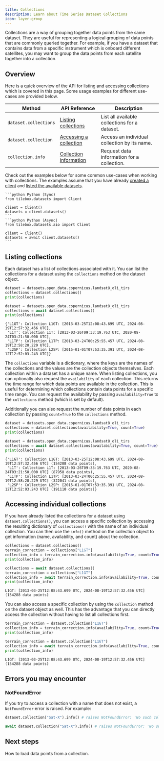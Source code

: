 ```yaml
---
title: Collections
description: Learn about Time Series Dataset Collections
icon: layer-group
---
```


Collections are a way of grouping together data points from the same dataset. They are useful for representing
a logical grouping of data points that are commonly queried together. For example, if you have a dataset
that contains data from a specific instrument which is onboard different satellites, you may want to group the data
points from each satellite together into a collection.

## Overview

Here is a quick overview of the API for listing and accessing collections which is covered in this page.
Some usage examples for different use-cases are provided below.

| Method                | API Reference                                                          | Description                                   |
| --------------------- | ---------------------------------------------------------------------- | --------------------------------------------- |
| `dataset.collections` | [Listing collections](/api-reference/datasets/listing-collection)      | List all available collections for a dataset. |
| `dataset.collection`  | [Accessing a collection](/api-reference/datasets/accessing-collection) | Access an individual collection by its name.  |
| `collection.info`     | [Collection information](/api-reference/datasets/collection-info)      | Request data information for a collection.    |

Check out the examples below for some common use-cases when working with collections. The examples
assume that you have already [created a client](/datasets/introduction#creating-a-datasets-client) and
[listed the available datasets](/api-reference/datasets/listing-datasets).

<CodeGroup>

    ```python Python (Sync)
    from tilebox.datasets import Client

    client = Client()
    datasets = client.datasets()
    ```
    ```python Python (Async)
    from tilebox.datasets.aio import Client

    client = Client()
    datasets = await client.datasets()
    ```

</CodeGroup>

## Listing collections

Each dataset has a list of collections associated with it. You can list the collections for a dataset using the
`collections` method on the dataset object.

<CodeGroup>
  
  ```python Python (Sync)
  dataset = datasets.open_data.copernicus.landsat8_oli_tirs
  collections = dataset.collections()
  print(collections)
  ```
  
  ```python Python (Async)
  dataset = datasets.open_data.copernicus.landsat8_oli_tirs
  collections = await dataset.collections()
  print(collections)
  ```

</CodeGroup>

```plaintext Output
{'L1GT': Collection L1GT: [2013-03-25T12:08:43.699 UTC, 2024-08-19T12:57:32.456 UTC],
 'L1T': Collection L1T: [2013-03-26T09:33:19.763 UTC, 2020-08-24T03:21:50.000 UTC],
 'L1TP': Collection L1TP: [2013-03-24T00:25:55.457 UTC, 2024-08-19T12:58:20.229 UTC],
 'L2SP': Collection L2SP: [2015-01-01T07:53:35.391 UTC, 2024-08-12T12:52:03.243 UTC]}
```

The `collections` variable is a dictionary, where the keys are the names of the collections and the values are
the collection objects themselves. Each collection within a dataset has a unique name. When listing collections, you
can optionally also request the `availability` of each collection. This returns the time range for which data points
are available in the collection. This is useful for determining which collections contain data points for a specific
time range. You can request the availability by passing `availability=True` to the `collections` method (which is set by default).

Additionally you can also request the number of data points in each collection by passing `count=True` to the `collections`
method.

<CodeGroup>
  
  ```python Python (Sync)
  dataset = datasets.open_data.copernicus.landsat8_oli_tirs
  collections = dataset.collections(availability=True, count=True)
  print(collections)
  ```
  
  ```python Python (Async)
  dataset = datasets.open_data.copernicus.landsat8_oli_tirs
  collections = await dataset.collections(availability=True, count=True)
  print(collections)
  ```

</CodeGroup>

```plaintext Output
{'L1GT': Collection L1GT: [2013-03-25T12:08:43.699 UTC, 2024-08-19T12:57:32.456 UTC] (154288 data points),
 'L1T': Collection L1T: [2013-03-26T09:33:19.763 UTC, 2020-08-24T03:21:50.000 UTC] (87958 data points),
 'L1TP': Collection L1TP: [2013-03-24T00:25:55.457 UTC, 2024-08-19T12:58:20.229 UTC] (322041 data points),
 'L2SP': Collection L2SP: [2015-01-01T07:53:35.391 UTC, 2024-08-12T12:52:03.243 UTC] (191110 data points)}
```

## Accessing individual collections

If you have already listed the collections for a dataset using `dataset.collections()`, you can access a
specific collection by accessing the resulting dictionary of `collections()` with the name of an individual collection.
You can then use the `info()` method on the collection object to get information
(name, availability, and count) about the collection.

<CodeGroup>
  
  ```python Python (Sync)
  collections = dataset.collections()
  terrain_correction = collections["L1GT"]
  collection_info = terrain_correction.info(availability=True, count=True)
  print(collection_info)
  ```
  
  ```python Python (Async)
  collections = await dataset.collections()
  terrain_correction = collections["L1GT"]
  collection_info = await terrain_correction.info(availability=True, count=True)
  print(collection_info)
  ```

</CodeGroup>

```plaintext Output
L1GT: [2013-03-25T12:08:43.699 UTC, 2024-08-19T12:57:32.456 UTC] (154288 data points)
```

You can also access a specific collection by using the `collection` method on the dataset object as well.
This has the advantage that you can directly access the collection without having to list all collections first.

<CodeGroup>
  
  ```python Python (Sync)
  terrain_correction = dataset.collection("L1GT")
  collection_info = terrain_correction.info(availability=True, count=True)
  print(collection_info)
  ```
  
  ```python Python (Async)
  terrain_correction = dataset.collection("L1GT")
  collection_info = await terrain_correction.info(availability=True, count=True)
  print(collection_info)
  ```

</CodeGroup>

```plaintext Output
L1GT: [2013-03-25T12:08:43.699 UTC, 2024-08-19T12:57:32.456 UTC] (154288 data points)
```

## Errors you may encounter

### NotFoundError

If you try to access a collection with a name that does not exist, a `NotFoundError` error is raised. For example:

<CodeGroup>

```python Python (Sync)
dataset.collection("Sat-X").info() # raises NotFoundError: 'No such collection Sat-X'
```

```python Python (Async)
await dataset.collection("Sat-X").info() # raises NotFoundError: 'No such collection Sat-X'
```

</CodeGroup>

## Next steps

<CardGroup cols={2}>
  <Card title="Loading Data" icon="download" href="/datasets/loading-data" horizontal>
    How to load data points from a collection.
  </Card>
</CardGroup>
